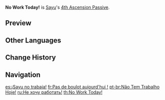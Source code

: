 {{Talent Infobox
|image         = Talent No Work Today!.png
|character     = Sayu
|type          = 4th Ascension Passive
|info          = The Muji-Muji Daruma created by [[Yoohoo Art: Mujina Flurry]] gains the following effects:
*When healing a character, it will also heal characters near that healed character for 20% the amount of HP.
*Increases the [[AoE]] of its attack against opponents.
|scale_att1    = Max HP
|utility1      = Healing Improvement
|utility2      = AoE Increase
}}
'''No Work Today!''' is [[Sayu]]'s [[4th Ascension Passive]].

==Preview==
{{Preview
|file1=No Work Today Heal Preview
|caption1=Healing nearby characters

|file2=No Work Today Attack Preview
|caption2=Increased AoE
}}

==Other Languages==
{{Other Languages
|en      = No Work Today!
|zhs     = 早柚不用工作啦
|zhs_rm  = Zǎoyòu Bùyòng Gōngzuò la
|zht     = 早柚不用工作啦
|zht_rm  = Zǎoyòu Bùyòng Gōngzuò la
|zh_tl   = Sayu Doesn't Have to Work
|ja      = 仕事をサボるのだ
|ja_rm   = Shigoto wo Saboru no da
|ja_tl   = I'm Skipping Work
|ko      = 사유는 일할 필요 없어
|ko_rm   = Sayuneun Ilhal Pilyo Eopsseo
|ko_tl   = Sayu Doesn't Have to Work
|es      = ¡Sayu no trabaja!
|es_tl   = Sayu Doesn't Work!
|fr      = Pas de boulot aujourd'hui&nbsp;!
|fr_tl   = No Work Today!
|ru      = Не хочу работать!
|ru_tl   = I Don't Want to Work!
|th      = No Work Today!
|vi      = Sayu Không Cần Làm Việc Nữa
|vi_tl   = Sayu Doesn't Have to Work Anymore
|de      = Feierabend
|de_tl   = Celebratory Evening
|de_note = This term is used to describe the formal end of business day, but has more cheerful connotations than in other languages.
|id      = No Work Today!
|pt      = Não Tem Trabalho Hoje!
|pt_tl   = 
|tr      = Bugün Tatil Günü!
|tr_tl   = 
|it      = Oggi non si lavora!
|it_tl   = No Working Today!
}}

==Change History==
{{Change History|2.0}}
<!--
==References==
{{Reflist}}-->

==Navigation==
{{Talent Navbox|Sayu}}

[[es:¡Sayu no trabaja!]]
[[fr:Pas de boulot aujourd'hui !]]
[[pt-br:Não Tem Trabalho Hoje!]]
[[ru:Не хочу работать!]]
[[th:No Work Today!]]